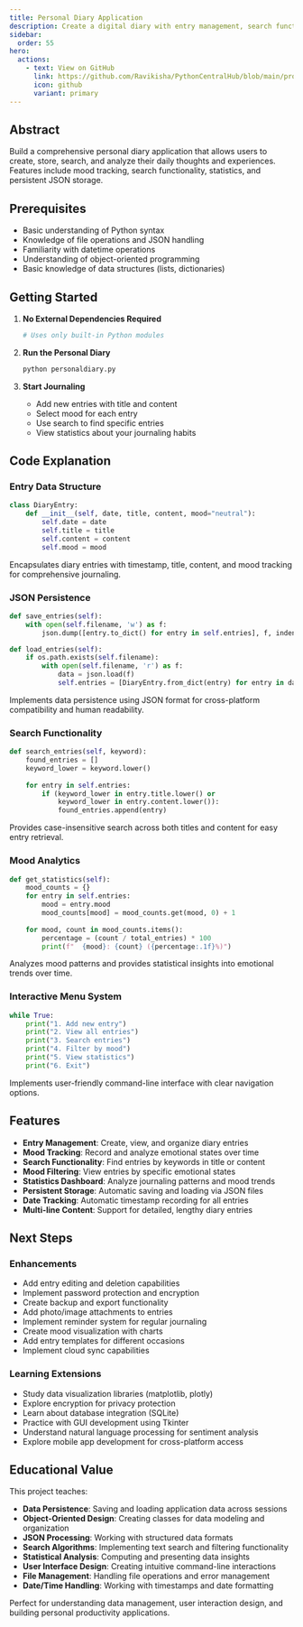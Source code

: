 ```yaml
---
title: Personal Diary Application
description: Create a digital diary with entry management, search functionality, and mood tracking
sidebar:
  order: 55
hero:
  actions:
    - text: View on GitHub
      link: https://github.com/Ravikisha/PythonCentralHub/blob/main/projects/beginners/personaldiary.py
      icon: github
      variant: primary
---
```


## Abstract

Build a comprehensive personal diary application that allows users to create, store, search, and analyze their daily thoughts and experiences. Features include mood tracking, search functionality, statistics, and persistent JSON storage.

## Prerequisites

- Basic understanding of Python syntax
- Knowledge of file operations and JSON handling
- Familiarity with datetime operations
- Understanding of object-oriented programming
- Basic knowledge of data structures (lists, dictionaries)

## Getting Started

<Steps>

1. **No External Dependencies Required**
   ```bash
   # Uses only built-in Python modules
   ```

2. **Run the Personal Diary**
   ```bash
   python personaldiary.py
   ```

3. **Start Journaling**
   - Add new entries with title and content
   - Select mood for each entry
   - Use search to find specific entries
   - View statistics about your journaling habits

</Steps>

## Code Explanation

### Entry Data Structure
```python title="personaldiary.py" showLineNumbers{1}
class DiaryEntry:
    def __init__(self, date, title, content, mood="neutral"):
        self.date = date
        self.title = title
        self.content = content
        self.mood = mood
```

Encapsulates diary entries with timestamp, title, content, and mood tracking for comprehensive journaling.

### JSON Persistence
```python title="personaldiary.py" showLineNumbers{1}
def save_entries(self):
    with open(self.filename, 'w') as f:
        json.dump([entry.to_dict() for entry in self.entries], f, indent=2)

def load_entries(self):
    if os.path.exists(self.filename):
        with open(self.filename, 'r') as f:
            data = json.load(f)
            self.entries = [DiaryEntry.from_dict(entry) for entry in data]
```

Implements data persistence using JSON format for cross-platform compatibility and human readability.

### Search Functionality
```python title="personaldiary.py" showLineNumbers{1}
def search_entries(self, keyword):
    found_entries = []
    keyword_lower = keyword.lower()
    
    for entry in self.entries:
        if (keyword_lower in entry.title.lower() or 
            keyword_lower in entry.content.lower()):
            found_entries.append(entry)
```

Provides case-insensitive search across both titles and content for easy entry retrieval.

### Mood Analytics
```python title="personaldiary.py" showLineNumbers{1}
def get_statistics(self):
    mood_counts = {}
    for entry in self.entries:
        mood = entry.mood
        mood_counts[mood] = mood_counts.get(mood, 0) + 1
    
    for mood, count in mood_counts.items():
        percentage = (count / total_entries) * 100
        print(f"  {mood}: {count} ({percentage:.1f}%)")
```

Analyzes mood patterns and provides statistical insights into emotional trends over time.

### Interactive Menu System
```python title="personaldiary.py" showLineNumbers{1}
while True:
    print("1. Add new entry")
    print("2. View all entries")
    print("3. Search entries")
    print("4. Filter by mood")
    print("5. View statistics")
    print("6. Exit")
```

Implements user-friendly command-line interface with clear navigation options.

## Features

- **Entry Management**: Create, view, and organize diary entries
- **Mood Tracking**: Record and analyze emotional states over time
- **Search Functionality**: Find entries by keywords in title or content
- **Mood Filtering**: View entries by specific emotional states
- **Statistics Dashboard**: Analyze journaling patterns and mood trends
- **Persistent Storage**: Automatic saving and loading via JSON files
- **Date Tracking**: Automatic timestamp recording for all entries
- **Multi-line Content**: Support for detailed, lengthy diary entries

## Next Steps

### Enhancements
- Add entry editing and deletion capabilities
- Implement password protection and encryption
- Create backup and export functionality
- Add photo/image attachments to entries
- Implement reminder system for regular journaling
- Create mood visualization with charts
- Add entry templates for different occasions
- Implement cloud sync capabilities

### Learning Extensions
- Study data visualization libraries (matplotlib, plotly)
- Explore encryption for privacy protection
- Learn about database integration (SQLite)
- Practice with GUI development using Tkinter
- Understand natural language processing for sentiment analysis
- Explore mobile app development for cross-platform access

## Educational Value

This project teaches:
- **Data Persistence**: Saving and loading application data across sessions
- **Object-Oriented Design**: Creating classes for data modeling and organization
- **JSON Processing**: Working with structured data formats
- **Search Algorithms**: Implementing text search and filtering functionality
- **Statistical Analysis**: Computing and presenting data insights
- **User Interface Design**: Creating intuitive command-line interactions
- **File Management**: Handling file operations and error management
- **Date/Time Handling**: Working with timestamps and date formatting

Perfect for understanding data management, user interaction design, and building personal productivity applications.

